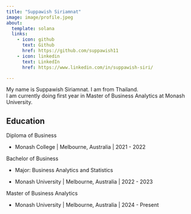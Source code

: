 ```yaml
---
title: "Suppawish Siriamnat"
image: image/profile.jpeg
about:
  template: solana
  links:
    - icon: github
      text: Github
      href: https://github.com/suppawish11
    - icon: linkedin
      text: LinkedIn
      href: https://www.linkedin.com/in/suppawish-siri/

---
```


My name is Suppawish Siriamnat. I am from Thailand.  
I am currently doing first year in Master of Business Analytics at Monash University.


## Education

Diploma of Business

  - Monash College | Melbourne, Australia | 2021 - 2022

Bachelor of Business

  - Major: Business Analytics and Statistics

  - Monash University | Melbourne, Australia | 2022 - 2023

Master of Business Analytics

  - Monash University | Melbourne, Australia | 2024 - Present
